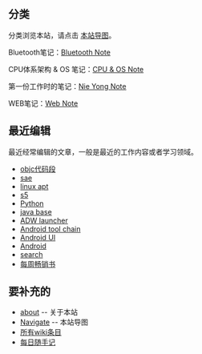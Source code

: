 == 分类 ==
分类浏览本站，请点击 [[Navigate|本站导图]]。

Bluetooth笔记：[[wiki_ble/|Bluetooth Note]]

CPU体系架构 & OS 笔记：[[wiki_cpu/|CPU & OS Note]]

第一份工作时的笔记：[[wiki_ny/|Nie Yong Note]]

WEB笔记：[[wiki_web/|Web Note]]


== 最近编辑 ==
最近经常编辑的文章，一般是最近的工作内容或者学习领域。
* [[objc代码段]]
* [[sae]]
* [[linux apt]]
* [[s5]]
* [[Python]]
* [[java base]]
* [[ADW launcher]]
* [[Android tool chain]]
* [[Android UI]]
* [[Android]]
* [[search]]
* [[每周畅销书]]


== 要补充的 ==
* [[about]] -- 关于本站
* [[Navigate]] -- 本站导图
* [[wikiword|所有wiki条目]]
* [[diary/diary|每日随手记]]
